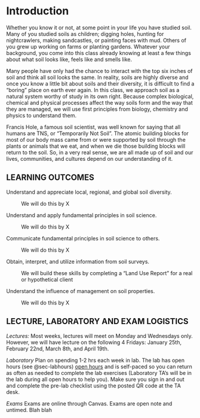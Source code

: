 # Introduction

Whether you know it or not, at some point in your life you have studied soil. Many of you studied soils as children; digging holes, hunting for nightcrawlers, making sandcastles, or painting faces with mud. Others of you grew up working on farms or planting gardens. Whatever your background, you come into this class already knowing at least a few things about what soil looks like, feels like and smells like.

Many people have only had the chance to interact with the top six inches of soil and think all soil looks the same. In reality, soils are highly diverse and once you know a little bit about soils and their diversity, it is difficult to find a "boring" place on earth ever again. In this class, we approach soil as a natural system worthy of study in its own right. Because complex biological, chemical and physical processes affect the way soils form and the way that they are managed, we will use first principles from biology, chemistry and physics to understand them.

Francis Hole, a famous soil scientist, was well known for saying that all humans are TNS, or "Temporarily Not Soil". The atomic building blocks for most of our body mass came from or were supported by soil through the plants or animals that we eat, and when we die those building blocks will return to the soil. So, in a very real sense, we are all made up of soil and our lives, communities, and cultures depend on our understanding of it.

## LEARNING OUTCOMES

Understand and appreciate local, regional, and global soil diversity.

:   We will do this by X

Understand and apply fundamental principles in soil science.

:   We will do this by X

Communicate fundamental principles in soil science to others.

:   We will do this by X

Obtain, interpret, and utilize information from soil surveys.

:   We will build these skills by completing a "Land Use Report" for a real or hypothetical client

Understand the influence of management on soil properties.

:   We will do this by X

## LECTURE, LABORATORY AND EXAM LOGISTICS

*Lectures:* Most weeks, lectures will meet on Monday and Wednesdays only. However, we will have lecture on the following 4 Fridays: January 25th, February 22nd, March 8th, and April 19th.

*Laboratory* Plan on spending 1-2 hrs each week in lab. The lab has open hours (see @sec-labhours) [open hours](index.qmd##LabOpen%20Times) and is self-paced so you can return as often as needed to complete the lab exercises (Laboratory TA's will be in the lab during all open hours to help you). Make sure you sign in and out and complete the pre-lab checklist using the posted QR code at the TA desk.

*Exams* Exams are online through Canvas. Exams are open note and untimed. Blah blah 
